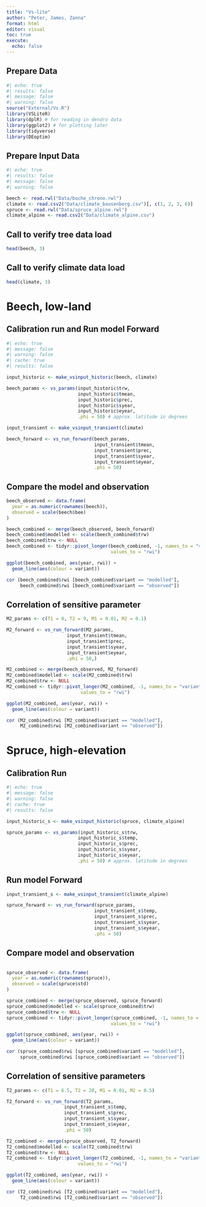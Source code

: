```yaml
---
title: "Vs-lite"
author: "Peter, James, Zanna"
format: html
editor: visual
toc: true
execute: 
  echo: false
---
```


## Prepare Data

```r
#| echo: true
#| results: false
#| message: false
#| warning: false
source("External/Vs.R")
library(VSLiteR)
library(dplR) # for reading in dendro data
library(ggplot2) # for plotting later
library(tidyverse)
library(DEoptim)
```

## Prepare Input Data

```r
#| echo: true
#| results: false
#| message: false
#| warning: false

beech <- read.rwl("Data/buche_chrono.rwl")
climate <- read.csv2("Data/climate_bausenberg.csv")[, c(1, 2, 3, 6)]
spruce <- read.rwl("Data/spruce_alpine.rwl")
climate_alpine <- read.csv2("Data/climate_alpine.csv")
```

## Call to verify tree data load

```r
head(beech, 3)
```

## Call to verify climate data load

```r
head(climate, 3)
```

# Beech, low-land

## Calibration run and Run model Forward

```r
#| echo: true
#| message: false
#| warning: false
#| cache: true
#| results: false

input_historic <- make_vsinput_historic(beech, climate)

beech_params <- vs_params(input_historic$trw,
                          input_historic$tmean,
                          input_historic$prec,
                          input_historic$syear,
                          input_historic$eyear,
                          .phi = 50) # approx. latitude in degrees

input_transient <- make_vsinput_transient(climate)

beech_forward <- vs_run_forward(beech_params,
                                input_transient$tmean,
                                input_transient$prec,
                                input_transient$syear,
                                input_transient$eyear,
                                .phi = 50)
```

## Compare the model and observation

```r
beech_observed <- data.frame(
  year = as.numeric(rownames(beech)),
  observed = scale(beech$bee)
)

beech_combined <- merge(beech_observed, beech_forward)
beech_combined$modelled <- scale(beech_combined$trw)
beech_combined$trw <- NULL
beech_combined <- tidyr::pivot_longer(beech_combined, -1, names_to = "variant",
                                      values_to = "rwi")

ggplot(beech_combined, aes(year, rwi)) +
  geom_line(aes(colour = variant))

cor (beech_combined$rwi [beech_combined$variant == "modelled"], 
     beech_combined$rwi [beech_combined$variant == "observed"])
```

## Correlation of sensitive parameter

```r
M2_params <- c(T1 = 0, T2 = 9, M1 = 0.01, M2 = 0.1)

M2_forward <- vs_run_forward(M2_params,
                      input_transient$tmean,
                      input_transient$prec,
                      input_transient$syear,
                      input_transient$eyear,
                      .phi = 50,)

M2_combined <- merge(beech_observed, M2_forward)
M2_combined$modelled <- scale(M2_combined$trw)
M2_combined$trw <- NULL
M2_combined <- tidyr::pivot_longer(M2_combined, -1, names_to = "variant",
                           values_to = "rwi")

ggplot(M2_combined, aes(year, rwi)) +
  geom_line(aes(colour = variant))

cor (M2_combined$rwi [M2_combined$variant == "modelled"], 
     M2_combined$rwi [M2_combined$variant == "observed"])

```

# Spruce, high-elevation

## Calibration Run

```r
#| echo: true
#| message: false
#| warning: false
#| cache: true
#| results: false

input_historic_s <- make_vsinput_historic(spruce, climate_alpine)

spruce_params <- vs_params(input_historic_s$trw,
                          input_historic_s$temp,
                          input_historic_s$prec,
                          input_historic_s$syear,
                          input_historic_s$eyear,
                          .phi = 50) # approx. latitude in degrees
```

## Run model Forward

```r
input_transient_s <- make_vsinput_transient(climate_alpine)

spruce_forward <- vs_run_forward(spruce_params,
                                input_transient_s$temp,
                                input_transient_s$prec,
                                input_transient_s$syear,
                                input_transient_s$eyear,
                                .phi = 50)
```

## Compare model and observation

```r

```

```r
spruce_observed <- data.frame(
  year = as.numeric(rownames(spruce)),
  observed = scale(spruce$std)
)

spruce_combined <- merge(spruce_observed, spruce_forward)
spruce_combined$modelled <- scale(spruce_combined$trw)
spruce_combined$trw <- NULL
spruce_combined <- tidyr::pivot_longer(spruce_combined, -1, names_to = "variant",
                                      values_to = "rwi")

ggplot(spruce_combined, aes(year, rwi)) +
  geom_line(aes(colour = variant))

cor (spruce_combined$rwi [spruce_combined$variant == "modelled"], 
     spruce_combined$rwi [spruce_combined$variant == "observed"])

```

## Correlation of sensitive parameters

```r
T2_params <- c(T1 = 6.5, T2 = 20, M1 = 0.01, M2 = 0.5)

T2_forward <- vs_run_forward(T2_params,
                     input_transient_s$temp,
                     input_transient_s$prec,
                     input_transient_s$syear,
                     input_transient_s$eyear,
                     .phi = 50)

T2_combined <- merge(spruce_observed, T2_forward)
T2_combined$modelled <- scale(T2_combined$trw)
T2_combined$trw <- NULL
T2_combined <- tidyr::pivot_longer(T2_combined, -1, names_to = "variant",
                          values_to = "rwi")

ggplot(T2_combined, aes(year, rwi)) +
  geom_line(aes(colour = variant))

cor (T2_combined$rwi [T2_combined$variant == "modelled"], 
     T2_combined$rwi [T2_combined$variant == "observed"])

```
